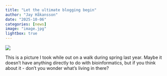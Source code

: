 ```yaml
---
title: "Let the ultimate blogging begin"
author: "Jay Håkansson"
date: "2025-10-06"
categories: [news]
image: "image.jpg"
lightbox: true
---
```


![](moss_in_water.JPG.jpg)

This is a picture I took while out on a walk during spring last year.
Maybe it doesn't have anything directly to do with bioinformatics, but if you think about it - don't you wonder what's living in there?
